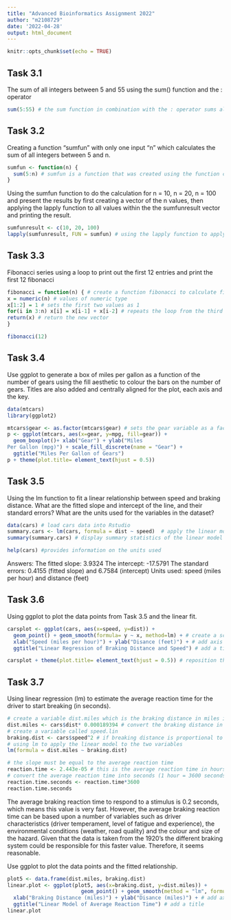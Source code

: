 ```yaml
---
title: "Advanced Bioinformatics Assignment 2022"
author: "m2108729"
date: '2022-04-28'
output: html_document
---
```


```r
knitr::opts_chunk$set(echo = TRUE)
```
## Task 3.1
The sum of all integers between 5 and 55 using the sum() function and the : operator

```r
sum(5:55) # the sum function in combination with the : operator sums all consecutive values between the two values within the brackets. 
```

## Task 3.2 
Creating a function "sumfun" with only one input "n" which calculates the sum of all integers between 5 and n. 

```r

sumfun <- function(n) {  
  sum(5:n) # sumfun is a function that was created using the function command to sum the consecutive values from 5 to any number n. 
}
```

Using the sumfun function to do the calculation for n = 10, n = 20, n = 100 and present the results by first creating a vector of the n values, then applying the lapply function to all values within the the sumfunresult vector and printing the result. 
```r
sumfunresult <- c(10, 20, 100)
lapply(sumfunresult, FUN = sumfun) # using the lapply function to apply sumfun to all variables in the sumfunresult vector
```


## Task 3.3
Fibonacci series using a loop to print out the first 12 entries and print the first 12 fibonacci

```r
fibonacci = function(n) { # create a function fibonacci to calculate fibonacci on n values
x = numeric(n) # values of numeric type
x[1:2] = 1 # sets the first two values as 1
for(i in 3:n) x[i] = x[i-1] + x[i-2] # repeats the loop from the third value
return(x) # return the new vector
}

fibonacci(12) 

```

## Task 3.4
Use ggplot to generate a box of miles per gallon as a function of the number of gears using the fill aesthetic to colour the bars on the number of gears. Titles are also added and centrally aligned for the plot, each axis and the key. 

```r
data(mtcars)
library(ggplot2)

mtcars$gear <- as.factor(mtcars$gear) # sets the gear variable as a factor rather than a numeric
p <- ggplot(mtcars, aes(x=gear, y=mpg, fill=gear)) + 
  geom_boxplot()+ xlab("Gear") + ylab("Miles
Per Gallon (mpg)") + scale_fill_discrete(name = "Gear") +
  ggtitle("Miles Per Gallon of Gears")
p + theme(plot.title= element_text(hjust = 0.5)) 
```
## Task 3.5
Using the lm function to fit a linear relationship between speed and braking distance. What are the fitted slope and intercept of the line, and their standard errors? What are the units used for the variables in the dataset?

```r
data(cars) # load cars data into Rstudio
summary.cars <- lm(cars, formula = dist ~ speed)  # apply the linear model to the x and y variables
summary(summary.cars) # display summary statistics of the linear model

help(cars) #provides information on the units used
```
Answers: 
The fitted slope: 3.9324
The intercept: -17.5791
The standard errors: 0.4155 (fitted slope) and 6.7584 (intercept)
Units used: speed (miles per hour) and distance (feet)

## Task 3.6
Using ggplot to plot the data points from Task 3.5 and the linear fit. 

```r
carsplot <- ggplot(cars, aes(x=speed, y=dist)) +
  geom_point() + geom_smooth(formula= y ~ x, method=lm) + # create a scatterplot
  xlab("Speed (miles per hour)") + ylab("Disance (feet)") + # add axis labels
  ggtitle("Linear Regression of Braking Distance and Speed") # add a title 

carsplot + theme(plot.title= element_text(hjust = 0.5)) # reposition the title to the centre

```


## Task 3.7
Using linear regression (lm) to estimate the average reaction time for the driver to start breaking (in seconds). 

```r
# create a variable dist.miles which is the braking distance in miles instead of feet
dist.miles <- cars$dist* 0.000189394 # convert the braking distance in feet into miles
# create a variable called speed.lin 
braking.dist <- cars$speed^2 # if breaking distance is proportional to the square of the speed then square the speed
# using lm to apply the linear model to the two variables
lm(formula = dist.miles ~ braking.dist)
```

```r
# the slope must be equal to the average reaction time
reaction.time <- 2.443e-05 # this is the average reaction time in hours
# convert the average reaction time into seconds (1 hour = 3600 seconds)
reaction.time.seconds <- reaction.time*3600
reaction.time.seconds
```

The average braking reaction time to respond to a stimulus is  0.2 seconds, which means this value is very fast. However, the average braking reaction time can be based upon a number of variables such as driver characteristics (driver temperament, level of fatigue and experience), the environmental conditions (weather, road quality) and the colour and size of the hazard. Given that the data is taken from the 1920's the different braking system could be responsible for this faster value. Therefore, it seems reasonable. 

Use ggplot to plot the data points and the fitted relationship.
```r

plot5 <- data.frame(dist.miles, braking.dist)
linear.plot <- ggplot(plot5, aes(x=braking.dist, y=dist.miles)) +
                        geom_point() + geom_smooth(method = "lm", formula = y ~ x) +
  xlab("Braking Distance (miles)") + ylab("Disance (miles)") + # add axis labels
  ggtitle("Linear Model of Average Reaction Time") # add a title 
linear.plot         
```

